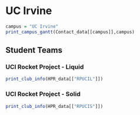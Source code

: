 # UC Irvine

```r
campus = "UC Irvine"
print_campus_gantt(Contact_data[[campus]],campus)

```

## Student Teams

### UCI Rocket Project - Liquid

```r

print_club_info(HPR_data[["RPUCIL"]])


```

### UCI Rocket Project - Solid

```r

print_club_info(HPR_data[["RPUCIS"]])


```


